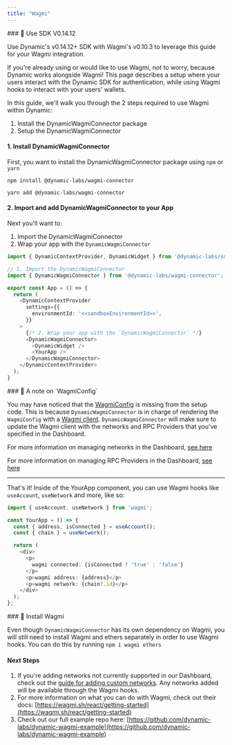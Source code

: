 ```yaml
---
title: "Wagmi"
---
```


<Note>
### 📘 Use SDK V0.14.12

Use Dynamic's v0.14.12+ SDK with Wagmi's v0.10.3 to leverage this guide for your Wagmi integration.
</Note>

If you're already using or would like to use Wagmi, not to worry, because Dynamic works alongside Wagmi! This page describes a setup where your users interact with the Dynamic SDK for authentication, while using Wagmi hooks to interact with your users' wallets.

In this guide, we'll walk you through the 2 steps required to use Wagmi within Dynamic:

1. Install the DynamicWagmiConnector package
2. Setup the DynamicWagmiConnector

#### 1\. Install DynamicWagmiConnector

First, you want to install the DynamicWagmiConnector package using `npm` or `yarn`

```npm
npm install @dynamic-labs/wagmi-connector
```

```yarn
yarn add @dynamic-labs/wagmi-connector
```

#### 2\. Import and add DynamicWagmiConnector to your App

Next you'll want to:

1. Import the DynamicWagmiConnector
2. Wrap your app with the `DynamicWagmiConnector`

```TypeScript
import { DynamicContextProvider, DynamicWidget } from '@dynamic-labs/sdk-react';

// 1. Import the DynamicWagmiConnector
import { DynamicWagmiConnector } from '@dynamic-labs/wagmi-connector';

export const App = () => {
  return (
    <DynamicContextProvider
      settings={{
        environmentId: '<<sandboxEnvironmentId>>',
      }}
    >
      {/* 2. Wrap your app with the `DynamicWagmiConnector` */}
      <DynamicWagmiConnector>
        <DynamicWidget />
        <YourApp />
      </DynamicWagmiConnector>
    </DynamicContextProvider>
  );
}

```

<Note>
### 📘 A note on `WagmiConfig`

You may have noticed that the [WagmiConfig](https://wagmi.sh/react/WagmiConfig) is missing from the setup code. This is because `DynamicWagmiConnector` is in charge of rendering the `WagmiConfig` with a [Wagmi client](https://wagmi.sh/react/client). `DynamicWagmiConnector` will make sure to update the Wagmi client with the networks and RPC Providers that you've specified in the Dashboard.

For more information on managing networks in the Dashboard, [see here](/docs/chains-networks)

For more information on managing RPC Providers in the Dashboard, [see here](/docs/rpc-urls-1)
</Note>

---

That's it! Inside of the YourApp component, you can use Wagmi hooks like `useAccount`, `useNetwork` and more, like so:

```TypeScript
import { useAccount, useNetwork } from 'wagmi';

const YourApp = () => {
  const { address, isConnected } = useAccount();
  const { chain } = useNetwork();

  return (
    <div>
      <p>
        wagmi connected: {isConnected ? 'true' : 'false'}
      </p>
      <p>wagmi address: {address}</p>
      <p>wagmi network: {chain?.id}</p>
    </div>
  );
};
```

<Note>
### 📘 Install Wagmi

Even though `DynamicWagmiConnector` has its own dependency on Wagmi, you will still need to install Wagmi and ethers separately in order to use Wagmi hooks. You can do this by running `npm i wagmi ethers`
</Note>

#### Next Steps

1. If you're adding networks not currently supported in our Dashboard, check out the [guide for adding custom networks](/docs/network-switching). Any networks added will be available through the Wagmi hooks.
2. For more information on what you can do with Wagmi, check out their docs: [https://wagmi.sh/react/getting-started](https://wagmi.sh/react/getting-started)
3. Check out our full example repo here: [https://github.com/dynamic-labs/dynamic-wagmi-example](https://github.com/dynamic-labs/dynamic-wagmi-example)